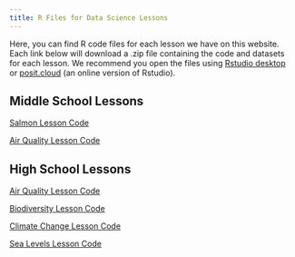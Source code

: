 ```yaml
--- 
title: R Files for Data Science Lessons
---
```


Here, you can find R code files for each lesson we have on this website. Each link below will download a .zip file containing the code and datasets for each lesson. We recommend you open the files using [Rstudio desktop](https://posit.co/download/rstudio-desktop/) or [posit.cloud](https://posit.cloud/content/yours?sort=name_asc) (an online version of Rstudio). 

## Middle School Lessons

[Salmon Lesson Code](https://lewis-and-clark-data-science.github.io/6-12-Data-Science-Resources/files/lesson_code_zips/SalmonLessonCode.zip)

[Air Quality Lesson Code](https://lewis-and-clark-data-science.github.io/6-12-Data-Science-Resources/files/lesson_code_zips/AQILessonCode.zip)


## High School Lessons

[Air Quality Lesson Code](https://lewis-and-clark-data-science.github.io/6-12-Data-Science-Resources/files/lesson_code_zips/AQILessonCode.zip)

[Biodiversity Lesson Code](https://lewis-and-clark-data-science.github.io/6-12-Data-Science-Resources/files/lesson_code_zips/BiodiversityLessonCode.zip)

[Climate Change Lesson Code](https://lewis-and-clark-data-science.github.io/6-12-Data-Science-Resources/files/lesson_code_zips/ClimateChangeLessonCode.zip)

[Sea Levels Lesson Code](https://lewis-and-clark-data-science.github.io/6-12-Data-Science-Resources/files/lesson_code_zips/SeaLevelsLessonCode.zip)